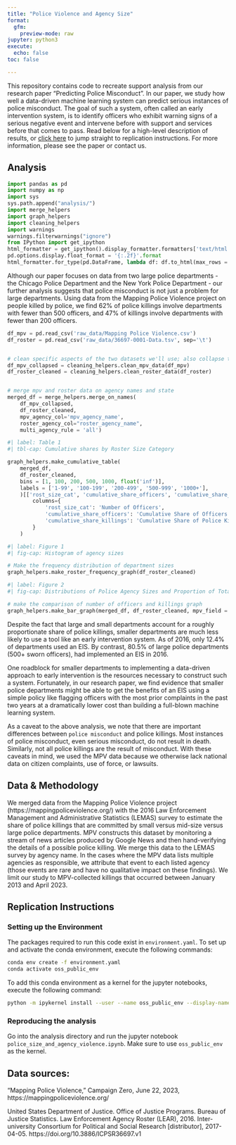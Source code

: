 ```yaml
---
title: "Police Violence and Agency Size"
format: 
  gfm:
    preview-mode: raw
jupyter: python3
execute:
  echo: false
toc: false

---
```


This repository contains code to recreate support analysis from our research paper “Predicting Police Misconduct”. In our paper, we study how well a data-driven machine learning system can predict serious instances of police misconduct. The goal of such a system, often called an early intervention system, is to identify officers who exhibit warning signs of a serious negative event and intervene before with support and services before that comes to pass. Read below for a high-level description of results, or [click here](#replication-instructions) to jump straight to replication instructions. For more information, please see the paper or contact us. 


## Analysis 
```python
import pandas as pd
import numpy as np
import sys
sys.path.append("analysis/")
import merge_helpers
import graph_helpers
import cleaning_helpers
import warnings 
warnings.filterwarnings("ignore")
from IPython import get_ipython
html_formatter = get_ipython().display_formatter.formatters['text/html']
pd.options.display.float_format = '{:.2f}'.format
html_formatter.for_type(pd.DataFrame, lambda df: df.to_html(max_rows = pd.get_option("display.max_rows"), show_dimensions = True))

```
    

Although our paper focuses on data from two large police departments - the Chicago Police Department and the New York Police Department - our further analysis suggests that police misconduct is not just a problem for large departments. Using data from the Mapping Police Violence project on people killed by police, we find 62% of police killings involve departments with fewer than 500 officers, and 47% of killings involve departments with fewer than 200 officers. 


```python

df_mpv = pd.read_csv('raw_data/Mapping Police Violence.csv')
df_roster = pd.read_csv('raw_data/36697-0001-Data.tsv', sep='\t')


# clean specific aspects of the two datasets we'll use; also collapse the mpv df
df_mpv_collapsed = cleaning_helpers.clean_mpv_data(df_mpv)
df_roster_cleaned = cleaning_helpers.clean_roster_data(df_roster)


# merge mpv and roster data on agency names and state
merged_df = merge_helpers.merge_on_names(
    df_mpv_collapsed, 
    df_roster_cleaned, 
    mpv_agency_col='mpv_agency_name', 
    roster_agency_col="roster_agency_name", 
    multi_agency_rule = 'all')

```


```python
#| label: Table 1
#| tbl-cap: Cumulative shares by Roster Size Category

graph_helpers.make_cumulative_table(
    merged_df, 
    df_roster_cleaned,
    bins = [1, 100, 200, 500, 1000, float('inf')],
    labels = ['1-99', '100-199', '200-499', '500-999', '1000+'],
    )[['rost_size_cat', 'cumulative_share_officers', 'cumulative_share_killings']].rename(
        columns={
            'rost_size_cat': 'Number of Officers',
            'cumulative_share_officers': 'Cumulative Share of Officers',
            'cumulative_share_killings': 'Cumulative Share of Police Killings'
        }
    )

```

```python
#| label: Figure 1
#| fig-cap: Histogram of agency sizes 

# Make the frequency distribution of department sizes
graph_helpers.make_roster_frequency_graph(df_roster_cleaned)

```


```python
#| label: Figure 2
#| fig-cap: Distributions of Police Agency Sizes and Proportion of Total Killings

# make the comparison of number of officers and killings graph
graph_helpers.make_bar_graph(merged_df, df_roster_cleaned, mpv_field = 'num_killings', roster_field = 'total_officers')

```


Despite the fact that large and small departments account for a roughly proportionate share of police killings, smaller departments are much less likely to use a tool like an early intervention system. As of 2016, only 12.4% of departments used an EIS. By contrast, 80.5% of large police departments (500+ sworn officers), had implemented an EIS in 2016. 

One roadblock for smaller departments to implementing a data-driven approach to early intervention is the resources necessary to construct such a system. Fortunately, in our research paper, we find evidence that smaller police departments might be able to get the benefits of an EIS using a simple policy like flagging officers with the most prior complaints in the past two years at a dramatically lower cost than building a full-blown machine learning system. 

As a caveat to the above analysis, we note that there are important differences between `police misconduct` and police killings. Most instances of police misconduct, even serious misconduct, do not result in death. Similarly, not all police killings are the result of misconduct. With these caveats in mind, we used the MPV data because we otherwise lack national data on citizen complaints, use of force, or lawsuits. 


## Data & Methodology

We merged data from the Mapping Police Violence project (https://mappingpoliceviolence.org/) with the 2016 Law Enforcement Management and Administrative Statistics (LEMAS) survey to estimate the share of police killings that are committed by small versus mid-size versus large police departments. MPV constructs this dataset by monitoring a stream of news articles produced by Google News and then hand-verifying the details of a possible police killing. We merge this data to the LEMAS survey by agency name. In the cases where the MPV data lists multiple agencies as responsible, we attribute that event to each listed agency (those events are rare and have no qualitative impact on these findings). We limit our study to MPV-collected killings that occurred between January 2013 and April 2023.


## Replication Instructions

### Setting up the Environment

The packages required to run this code exist in `environment.yaml`. To set up and activate the conda environment, execute the following commands:
```bash
conda env create -f environment.yaml
conda activate oss_public_env
```

To add this conda environment as a kernel for the jupyter notebooks, execute the following command:
```bash
python -m ipykernel install --user --name oss_public_env --display-name "oss_public_env" 
```

### Reproducing the analysis


Go into the analysis directory and run the jupyter notebook `police_size_and_agency_violence.ipynb`. Make sure to use `oss_public_env` as the kernel.


## Data sources:

“Mapping Police Violence,” Campaign Zero, June 22, 2023, https://mappingpoliceviolence.org/

United States Department of Justice. Office of Justice Programs. Bureau of Justice Statistics. 
Law Enforcement Agency Roster (LEAR), 2016. Inter-university Consortium for Political and Social 
Research [distributor], 2017-04-05. https://doi.org/10.3886/ICPSR36697.v1
